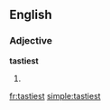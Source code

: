 ==English==

===Adjective===
'''tastiest'''

# {{superlative of|tasty}}

[[fr:tastiest]]
[[simple:tastiest]]